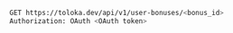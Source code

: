 ```bash
GET https://toloka.dev/api/v1/user-bonuses/<bonus_id>
Authorization: OAuth <OAuth token>
```
